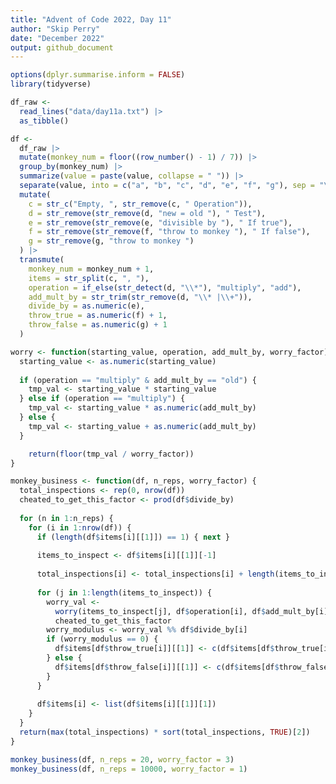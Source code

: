 ```yaml
---
title: "Advent of Code 2022, Day 11"
author: "Skip Perry"
date: "December 2022"
output: github_document
---
```


```r
options(dplyr.summarise.inform = FALSE)
library(tidyverse)
```

```r
df_raw <- 
  read_lines("data/day11a.txt") |> 
  as_tibble()

df <- 
  df_raw |> 
  mutate(monkey_num = floor((row_number() - 1) / 7)) |> 
  group_by(monkey_num) |> 
  summarize(value = paste(value, collapse = " ")) |> 
  separate(value, into = c("a", "b", "c", "d", "e", "f", "g"), sep = "\\:") |> 
  mutate(
    c = str_c("Empty, ", str_remove(c, " Operation")),
    d = str_remove(str_remove(d, "new = old "), " Test"),
    e = str_remove(str_remove(e, "divisible by "), " If true"),
    f = str_remove(str_remove(f, "throw to monkey "), " If false"),
    g = str_remove(g, "throw to monkey ")
  ) |> 
  transmute(
    monkey_num = monkey_num + 1, 
    items = str_split(c, ", "), 
    operation = if_else(str_detect(d, "\\*"), "multiply", "add"),
    add_mult_by = str_trim(str_remove(d, "\\* |\\+")),
    divide_by = as.numeric(e),
    throw_true = as.numeric(f) + 1,
    throw_false = as.numeric(g) + 1
  )

worry <- function(starting_value, operation, add_mult_by, worry_factor) {
  starting_value <- as.numeric(starting_value) 
  
  if (operation == "multiply" & add_mult_by == "old") {
    tmp_val <- starting_value * starting_value
  } else if (operation == "multiply") {
    tmp_val <- starting_value * as.numeric(add_mult_by)
  } else {
    tmp_val <- starting_value + as.numeric(add_mult_by)
  }

    return(floor(tmp_val / worry_factor))
}

monkey_business <- function(df, n_reps, worry_factor) {
  total_inspections <- rep(0, nrow(df))
  cheated_to_get_this_factor <- prod(df$divide_by)
  
  for (n in 1:n_reps) {
    for (i in 1:nrow(df)) {
      if (length(df$items[i][[1]]) == 1) { next }
      
      items_to_inspect <- df$items[i][[1]][-1]
      
      total_inspections[i] <- total_inspections[i] + length(items_to_inspect)
      
      for (j in 1:length(items_to_inspect)) {
        worry_val <- 
          worry(items_to_inspect[j], df$operation[i], df$add_mult_by[i], worry_factor) %% 
          cheated_to_get_this_factor
        worry_modulus <- worry_val %% df$divide_by[i]
        if (worry_modulus == 0) {
          df$items[df$throw_true[i]][[1]] <- c(df$items[df$throw_true[i]][[1]], as.character(worry_val))
        } else {
          df$items[df$throw_false[i]][[1]] <- c(df$items[df$throw_false[i]][[1]], as.character(worry_val))
        }
      }
      
      df$items[i] <- list(df$items[i][[1]][1])
    }  
  }
  return(max(total_inspections) * sort(total_inspections, TRUE)[2])
}
```

```r
monkey_business(df, n_reps = 20, worry_factor = 3)
monkey_business(df, n_reps = 10000, worry_factor = 1)
```


